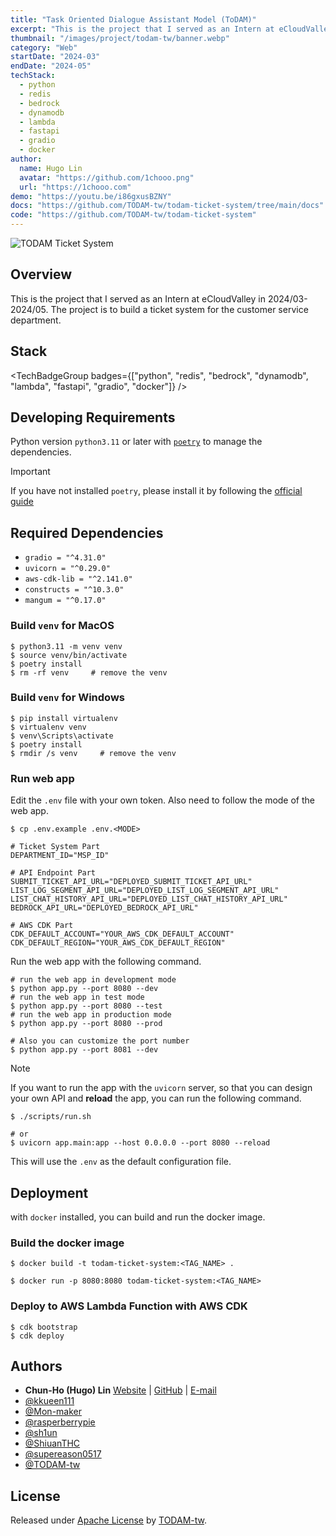```yaml
---
title: "Task Oriented Dialogue Assistant Model (ToDAM)"
excerpt: "This is the project that I served as an Intern at eCloudValley in 2024/03-2024/05. The project is to build a ticket system for the customer service department."
thumbnail: "/images/project/todam-tw/banner.webp"
category: "Web"
startDate: "2024-03"
endDate: "2024-05"
techStack:
  - python
  - redis
  - bedrock
  - dynamodb
  - lambda
  - fastapi
  - gradio
  - docker
author:
  name: Hugo Lin
  avatar: "https://github.com/1chooo.png"
  url: "https://1chooo.com"
demo: "https://youtu.be/i86gxusBZNY"
docs: "https://github.com/TODAM-tw/todam-ticket-system/tree/main/docs"
code: "https://github.com/TODAM-tw/todam-ticket-system"
---
```


![TODAM Ticket System](https://github.com/TODAM-tw/todam-ticket-system/raw/main/docs/imgs/cover.png)

## Overview

This is the project that I served as an Intern at eCloudValley in 2024/03-2024/05. The project is to build a ticket system for the customer service department.

## Stack

<TechBadgeGroup badges={["python", "redis", "bedrock", "dynamodb", "lambda", "fastapi", "gradio", "docker"]} />

## Developing Requirements

Python version `python3.11` or later with [`poetry`](https://python-poetry.org/) to manage the dependencies.

> [!IMPORTANT]
> If you have not installed `poetry`, please install it by following the [official guide](https://python-poetry.org/docs/#installation)

## Required Dependencies

- `gradio = "^4.31.0"`
- `uvicorn = "^0.29.0"`
- `aws-cdk-lib = "^2.141.0"`
- `constructs = "^10.3.0"`
- `mangum = "^0.17.0"`

### Build `venv` for **MacOS**

```shell
$ python3.11 -m venv venv
$ source venv/bin/activate
$ poetry install
$ rm -rf venv     # remove the venv
```

### Build `venv` for **Windows**

```shell
$ pip install virtualenv
$ virtualenv venv
$ venv\Scripts\activate
$ poetry install
$ rmdir /s venv     # remove the venv
```

### Run web app

Edit the `.env` file with your own token. Also need to follow the mode of the web app.

```shell
$ cp .env.example .env.<MODE>
```

```shell
# Ticket System Part
DEPARTMENT_ID="MSP_ID"

# API Endpoint Part
SUBMIT_TICKET_API_URL="DEPLOYED_SUBMIT_TICKET_API_URL"
LIST_LOG_SEGMENT_API_URL="DEPLOYED_LIST_LOG_SEGMENT_API_URL"
LIST_CHAT_HISTORY_API_URL="DEPLOYED_LIST_CHAT_HISTORY_API_URL"
BEDROCK_API_URL="DEPLOYED_BEDROCK_API_URL"

# AWS CDK Part
CDK_DEFAULT_ACCOUNT="YOUR_AWS_CDK_DEFAULT_ACCOUNT"
CDK_DEFAULT_REGION="YOUR_AWS_CDK_DEFAULT_REGION"
```

Run the web app with the following command.

```shell
# run the web app in development mode
$ python app.py --port 8080 --dev
# run the web app in test mode
$ python app.py --port 8080 --test
# run the web app in production mode
$ python app.py --port 8080 --prod

# Also you can customize the port number
$ python app.py --port 8081 --dev
```

> [!NOTE]
> If you want to run the app with the `uvicorn` server, so that you can design your own API and **reload** the app, you can run the following command.
>
> ```shell
> $ ./scripts/run.sh
>
> # or
> $ uvicorn app.main:app --host 0.0.0.0 --port 8080 --reload
> ```
>
> This will use the `.env` as the default configuration file.

## Deployment

with `docker` installed, you can build and run the docker image.

### Build the docker image

```shell
$ docker build -t todam-ticket-system:<TAG_NAME> .

$ docker run -p 8080:8080 todam-ticket-system:<TAG_NAME>
```

### Deploy to AWS Lambda Function with AWS CDK

```shell
$ cdk bootstrap
$ cdk deploy
```

## Authors

- **Chun-Ho (Hugo) Lin** [Website](https://1chooo.com) | [GitHub](https://github.com/1chooo) | [E-mail](mailto:hugo@1chooo.com)
- [@kkueen111](https://github.com/kkueen111)
- [@Mon-maker](https://github.com/Mon-maker)
- [@rasperberrypie](https://github.com/rasperberrypie)
- [@sh1un](https://github.com/sh1un)
- [@ShiuanTHC](https://github.com/ShiuanTHC)
- [@supereason0517](https://github.com/supereason0517)
- [@TODAM-tw](https://github.com/TODAM-tw)

## License

Released under [Apache License](./LICENSE) by [TODAM-tw](https://github.com/TODAM-tw).
